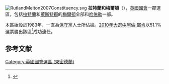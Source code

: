 [[File:RutlandMelton2007Constituency.svg|right]]
'''拉特蘭和梅爾頓'''（{{lang-en|Rutland and Melton}}），[[英國|英國]][[英國國會|國會]]一郡選區，包括[[拉特蘭|拉特蘭]]和[[萊斯特郡|萊斯特郡]]的[[梅爾頓|梅爾頓]]全部和[[哈伯勒|哈伯勒]]一部。

本區始設於1983年，一直為[[保守黨_(英國)|保守黨]]人士所佔據。[[2010年英國大選|2010年大選中]][[阿倫·鄧肯|阿倫·鄧肯]]以51.1%選票勝出該區<ref name="">{{cite news
|publisher=[[英國廣播公司|英國廣播公司]]
|date=2010年5月7日
|title=Election 2010/Constituency/Rutland & Melton
|url=http://news.bbc.co.uk/1/shared/election2010/results/constituency/d83.stm
|accessdate=2010年9月28日
|archive-date=2017年9月5日
|archive-url=https://web.archive.org/web/20170905014725/http://news.bbc.co.uk/1/shared/election2010/results/constituency/d83.stm
|dead-url=no
}}</ref>成功連任。

==参考文献==
<div class="references-small">
<references></references>
</div>

{{DEFAULTSORT:Rutland and Melton (UK Parliament constituency)}}
[[Category:英國國會選區_(東密德蘭)|Category:英國國會選區 (東密德蘭)]]